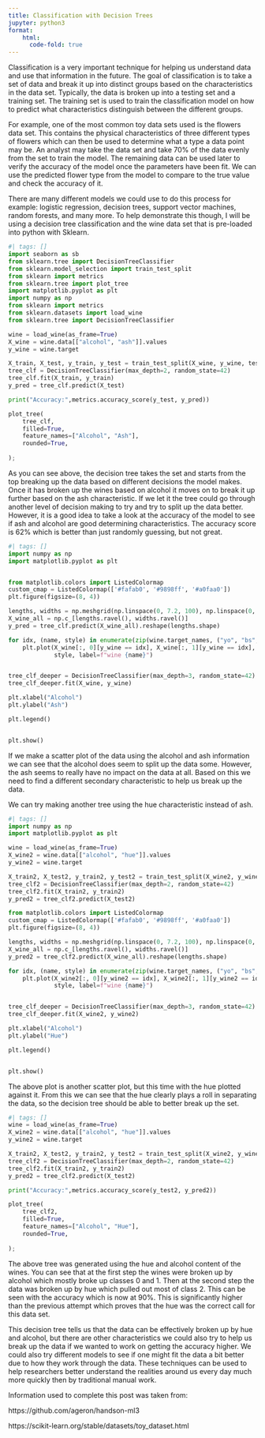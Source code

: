 ```yaml
---
title: Classification with Decision Trees
jupyter: python3
format: 
    html:
      code-fold: true
---
```


Classification is a very important technique for helping us understand data and use that information in the future. The goal of classification is to take a set of data and break it up into distinct groups based on the characteristics in the data set. Typically, the data is broken up into a testing set and a training set. The training set is used to train the classification model on how to predict what characteristics distinguish between the different groups.

For example, one of the most common toy data sets used is the flowers data set. This contains the physical characteristics of three different types of flowers which can then be used to determine what a type a data point may be. An analyst may take the data set and take 70% of the data evenly from the set to train the model. The remaining data can be used later to verify the accuracy of the model once the parameters have been fit. We can use the predicted flower type from the model to compare to the true value and check the accuracy of it.

There are many different models we could use to do this process for example: logistic regression, decision trees, support vector machines, random forests, and many more. To help demonstrate this though, I will be using a decision tree classification and the wine data set that is pre-loaded into python with Sklearn.

```python
#| tags: []
import seaborn as sb
from sklearn.tree import DecisionTreeClassifier
from sklearn.model_selection import train_test_split
from sklearn import metrics
from sklearn.tree import plot_tree
import matplotlib.pyplot as plt
import numpy as np
from sklearn import metrics
from sklearn.datasets import load_wine
from sklearn.tree import DecisionTreeClassifier

wine = load_wine(as_frame=True)
X_wine = wine.data[["alcohol", "ash"]].values
y_wine = wine.target

X_train, X_test, y_train, y_test = train_test_split(X_wine, y_wine, test_size=0.3, random_state=27) 
tree_clf = DecisionTreeClassifier(max_depth=2, random_state=42)
tree_clf.fit(X_train, y_train)
y_pred = tree_clf.predict(X_test)

print("Accuracy:",metrics.accuracy_score(y_test, y_pred))

plot_tree(
    tree_clf,
    filled=True,
    feature_names=["Alcohol", "Ash"],
    rounded=True,
    
);
```

As you can see above, the decision tree takes the set and starts from the top breaking up the data based on different decisions the model makes. Once it has broken up the wines based on alcohol it moves on to break it up further based on the ash characteristic. If we let it the tree could go through another level of decision making to try and try to split up the data better. However, it is a good idea to take a look at the accuracy of the model to see if ash and alcohol are good determining characteristics. The accuracy score is 62% which is better than just randomly guessing, but not great.

```python
#| tags: []
import numpy as np
import matplotlib.pyplot as plt


from matplotlib.colors import ListedColormap
custom_cmap = ListedColormap(['#fafab0', '#9898ff', '#a0faa0'])
plt.figure(figsize=(8, 4))

lengths, widths = np.meshgrid(np.linspace(0, 7.2, 100), np.linspace(0, 3, 100))
X_wine_all = np.c_[lengths.ravel(), widths.ravel()]
y_pred = tree_clf.predict(X_wine_all).reshape(lengths.shape)

for idx, (name, style) in enumerate(zip(wine.target_names, ("yo", "bs", "g^"))):
    plt.plot(X_wine[:, 0][y_wine == idx], X_wine[:, 1][y_wine == idx],
             style, label=f"wine {name}")


tree_clf_deeper = DecisionTreeClassifier(max_depth=3, random_state=42)
tree_clf_deeper.fit(X_wine, y_wine)

plt.xlabel("Alcohol")
plt.ylabel("Ash")

plt.legend()


plt.show()
```

If we make a scatter plot of the data using the alcohol and ash information we can see that the alcohol does seem to split up the data some. However, the ash seems to really have no impact on the data at all. Based on this we need to find a different secondary characteristic to help us break up the data.

We can try making another tree using the hue characteristic instead of ash.

```python
#| tags: []
import numpy as np
import matplotlib.pyplot as plt

wine = load_wine(as_frame=True)
X_wine2 = wine.data[["alcohol", "hue"]].values
y_wine2 = wine.target

X_train2, X_test2, y_train2, y_test2 = train_test_split(X_wine2, y_wine2, test_size=0.3, random_state=27) 
tree_clf2 = DecisionTreeClassifier(max_depth=2, random_state=42)
tree_clf2.fit(X_train2, y_train2)
y_pred2 = tree_clf2.predict(X_test2)

from matplotlib.colors import ListedColormap
custom_cmap = ListedColormap(['#fafab0', '#9898ff', '#a0faa0'])
plt.figure(figsize=(8, 4))

lengths, widths = np.meshgrid(np.linspace(0, 7.2, 100), np.linspace(0, 3, 100))
X_wine_all = np.c_[lengths.ravel(), widths.ravel()]
y_pred2 = tree_clf2.predict(X_wine_all).reshape(lengths.shape)

for idx, (name, style) in enumerate(zip(wine.target_names, ("yo", "bs", "g^"))):
    plt.plot(X_wine2[:, 0][y_wine2 == idx], X_wine2[:, 1][y_wine2 == idx],
             style, label=f"wine {name}")


tree_clf_deeper = DecisionTreeClassifier(max_depth=3, random_state=42)
tree_clf_deeper.fit(X_wine2, y_wine2)

plt.xlabel("Alcohol")
plt.ylabel("Hue")

plt.legend()


plt.show()
```

The above plot is another scatter plot, but this time with the hue plotted against it. From this we can see that the hue clearly plays a roll in separating the data, so the decision tree should be able to better break up the set.

```python
#| tags: []
wine = load_wine(as_frame=True)
X_wine2 = wine.data[["alcohol", "hue"]].values
y_wine2 = wine.target

X_train2, X_test2, y_train2, y_test2 = train_test_split(X_wine2, y_wine2, test_size=0.3, random_state=27) 
tree_clf2 = DecisionTreeClassifier(max_depth=2, random_state=42)
tree_clf2.fit(X_train2, y_train2)
y_pred2 = tree_clf2.predict(X_test2)

print("Accuracy:",metrics.accuracy_score(y_test2, y_pred2))

plot_tree(
    tree_clf2,
    filled=True,
    feature_names=["Alcohol", "Hue"],
    rounded=True,
    
);
```

The above tree was generated using the hue and alcohol content of the wines. You can see that at the first step the wines were broken up by alcohol which mostly broke up classes 0 and 1. Then at the second step the data was broken up by hue which pulled out most of class 2. This can be seen with the accuracy which is now at 90%. This is significantly higher than the previous attempt which proves that the hue was the correct call for this data set.

This decision tree tells us that the data can be effectively broken up by hue and alcohol, but there are other characteristics we could also try to help us break up the data if we wanted to work on getting the accuracy higher. We could also try different models to see if one might fit the data a bit better due to how they work through the data. These techniques can be used to help researchers better understand the realities around us every day much more quickly then by traditional manual work.

Information used to complete this post was taken from:

https://github.com/ageron/handson-ml3

https://scikit-learn.org/stable/datasets/toy_dataset.html
